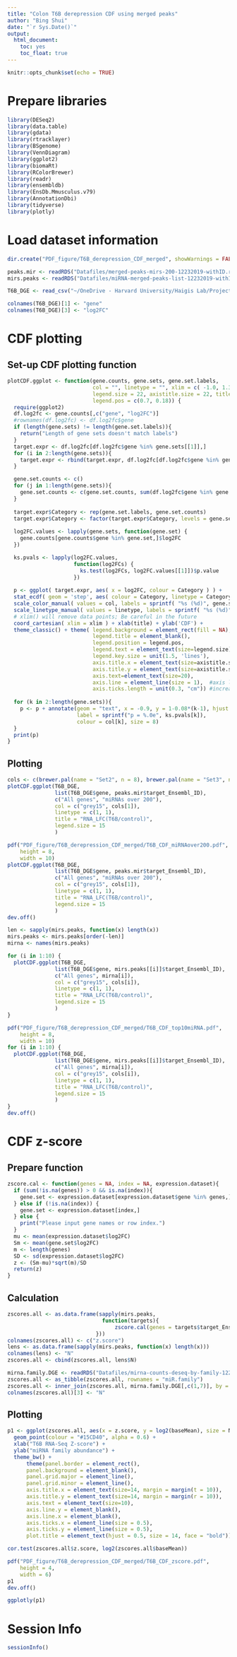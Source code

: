 ```yaml
---
title: "Colon T6B derepression CDF using merged peaks"
author: "Bing Shui"
date: "`r Sys.Date()`"
output: 
  html_document:
    toc: yes
    toc_float: true
---
```


```r
knitr::opts_chunk$set(echo = TRUE)
```

# Prepare libraries
```r
library(DESeq2)
library(data.table)
library(gdata)
library(rtracklayer)
library(BSgenome)
library(VennDiagram)
library(ggplot2)
library(biomaRt)
library(RColorBrewer)
library(readr)
library(ensembldb)
library(EnsDb.Mmusculus.v79)
library(AnnotationDbi)
library(tidyverse)
library(plotly)
```
# Load dataset information
```r
dir.create("PDF_figure/T6B_derepression_CDF_merged", showWarnings = FALSE)

peaks.mir <- readRDS("Datafiles/merged-peaks-mirs-200-12232019-withID.rds")
mirs.peaks <- readRDS("Datafiles/miRNA-merged-peaks-list-12232019-withIDs.rds")

T6B_DGE <- read_csv("~/OneDrive - Harvard University/Haigis Lab/Projects/Halo-Ago2/Halo-Ago-KRas/Raw Data/RNA-Seq/T6B mouse colon/Result/Differential Analysis.csv")

colnames(T6B_DGE)[1] <- "gene"
colnames(T6B_DGE)[3] <- "log2FC"
```

# CDF plotting
## Set-up CDF plotting function
```r
plotCDF.ggplot <- function(gene.counts, gene.sets, gene.set.labels,
                           col = "", linetype = "", xlim = c( -1.0, 1.3 ),
                           legend.size = 22, axistitle.size = 22, title = "Fold change log2 (Dicer KO/WT)",
                           legend.pos = c(0.7, 0.18)) {
  require(ggplot2)
  df.log2fc <- gene.counts[,c("gene", "log2FC")]
  #rownames(df.log2fc) <- df.log2fc$gene
  if (length(gene.sets) != length(gene.set.labels)){
    return("Length of gene sets doesn't match labels")
  }
  target.expr <- df.log2fc[df.log2fc$gene %in% gene.sets[[1]],]
  for (i in 2:length(gene.sets)){
    target.expr <- rbind(target.expr, df.log2fc[df.log2fc$gene %in% gene.sets[[i]],])
  }

  gene.set.counts <- c()
  for (j in 1:length(gene.sets)){
    gene.set.counts <- c(gene.set.counts, sum(df.log2fc$gene %in% gene.sets[[j]]))
  }
  
  target.expr$Category <- rep(gene.set.labels, gene.set.counts)
  target.expr$Category <- factor(target.expr$Category, levels = gene.set.labels)
  
  log2FC.values <- lapply(gene.sets, function(gene.set) {
    gene.counts[gene.counts$gene %in% gene.set,]$log2FC
  })

  ks.pvals <- lapply(log2FC.values,
                     function(log2FCs) {
                       ks.test(log2FCs, log2FC.values[[1]])$p.value
                     })
  
  p <- ggplot( target.expr, aes( x = log2FC, colour = Category ) ) +
  stat_ecdf( geom = 'step', aes( colour = Category, linetype = Category ), lwd = 1 ) +
  scale_color_manual( values = col, labels = sprintf( "%s (%d)", gene.set.labels, gene.set.counts ) ) +
  scale_linetype_manual( values = linetype, labels = sprintf( "%s (%d)", gene.set.labels, gene.set.counts ) ) +
  # xlim() will remove data points; Be careful in the future
  coord_cartesian( xlim = xlim ) + xlab(title) + ylab('CDF') +
  theme_classic() + theme( legend.background = element_rect(fill = NA), 
                           legend.title = element_blank(), 
                           legend.position = legend.pos,
                           legend.text = element_text(size=legend.size),
                           legend.key.size = unit(1.5, 'lines'),
                           axis.title.x = element_text(size=axistitle.size, margin = margin(t = 10)),
                           axis.title.y = element_text(size=axistitle.size, margin = margin(r = 10)),
                           axis.text=element_text(size=20),
                           axis.line = element_line(size = 1),  #axis label size
                           axis.ticks.length = unit(0.3, "cm")) #increase tick length
  
  for (k in 2:length(gene.sets)){
    p <- p + annotate(geom = "text", x = -0.9, y = 1-0.08*(k-1), hjust = 0, 
                      label = sprintf("p = %.0e", ks.pvals[k]), 
                      colour = col[k], size = 8)
  }
  print(p)
}
```

## Plotting
```r
cols <- c(brewer.pal(name = "Set2", n = 8), brewer.pal(name = "Set3", n = 3))
plotCDF.ggplot(T6B_DGE,
               list(T6B_DGE$gene, peaks.mir$target_Ensembl_ID),
               c("All genes", "miRNAs over 200"),
               col = c("grey15", cols[1]),
               linetype = c(1, 1),
               title = "RNA_LFC(T6B/control)",
               legend.size = 15
               )

pdf("PDF_figure/T6B_derepression_CDF_merged/T6B_CDF_miRNAover200.pdf",
    height = 8,
    width = 10)
plotCDF.ggplot(T6B_DGE,
               list(T6B_DGE$gene, peaks.mir$target_Ensembl_ID),
               c("All genes", "miRNAs over 200"),
               col = c("grey15", cols[1]),
               linetype = c(1, 1),
               title = "RNA_LFC(T6B/control)",
               legend.size = 15
               )
dev.off()
```

```r
len <- sapply(mirs.peaks, function(x) length(x))
mirs.peaks <- mirs.peaks[order(-len)]
mirna <- names(mirs.peaks)

for (i in 1:10) {
  plotCDF.ggplot(T6B_DGE,
               list(T6B_DGE$gene, mirs.peaks[[i]]$target_Ensembl_ID),
               c("All genes", mirna[i]),
               col = c("grey15", cols[i]),
               linetype = c(1, 1),
               title = "RNA_LFC(T6B/control)",
               legend.size = 15
               )
}

pdf("PDF_figure/T6B_derepression_CDF_merged/T6B_CDF_top10miRNA.pdf",
    height = 8,
    width = 10)
for (i in 1:10) {
  plotCDF.ggplot(T6B_DGE,
               list(T6B_DGE$gene, mirs.peaks[[i]]$target_Ensembl_ID),
               c("All genes", mirna[i]),
               col = c("grey15", cols[i]),
               linetype = c(1, 1),
               title = "RNA_LFC(T6B/control)",
               legend.size = 15
               )
}
dev.off()
```

# CDF z-score 
## Prepare function
```r
zscore.cal <- function(genes = NA, index = NA, expression.dataset){
  if (sum(!is.na(genes)) > 0 && is.na(index)){
    gene.set <- expression.dataset[expression.dataset$gene %in% genes,]
  } else if (!is.na(index)) {
    gene.set <- expression.dataset[index,]
  } else {
    print("Please input gene names or row index.")
  }
  mu <- mean(expression.dataset$log2FC)
  Sm <- mean(gene.set$log2FC)
  m <- length(genes)
  SD <- sd(expression.dataset$log2FC)
  z <- (Sm-mu)*sqrt(m)/SD
  return(z)
}
```

## Calculation
```r
zscores.all <- as.data.frame(sapply(mirs.peaks,
                              function(targets){
                                  zscore.cal(genes = targets$target_Ensembl_ID, expression.dataset = T6B_DGE)
                            }))
colnames(zscores.all) <- c("z.score")
lens <- as.data.frame(sapply(mirs.peaks, function(x) length(x)))
colnames(lens) <- "N"
zscores.all <- cbind(zscores.all, lens$N)

mirna.family.DGE <- readRDS("Datafiles/mirna-counts-deseq-by-family-12232019.rds")
zscores.all <- as_tibble(zscores.all, rownames = "miR.family")
zscores.all <- inner_join(zscores.all, mirna.family.DGE[,c(1,7)], by = c("miR.family" = "miR.family"))
colnames(zscores.all)[3] <- "N"
```

## Plotting
```r
p1 <- ggplot(zscores.all, aes(x = z.score, y = log2(baseMean), size = N, label = miR.family)) +
  geom_point(colour = "#15CD40", alpha = 0.6) +
  xlab("T6B RNA-Seq Z-score") +
  ylab("miRNA family abundance") +
  theme_bw() +
      theme(panel.border = element_rect(),
      panel.background = element_blank(),
      panel.grid.major = element_line(), 
      panel.grid.minor = element_line(),
      axis.title.x = element_text(size=14, margin = margin(t = 10)),
      axis.title.y = element_text(size=14, margin = margin(r = 10)),
      axis.text = element_text(size=10),
      axis.line.y = element_blank(),
      axis.line.x = element_blank(),
      axis.ticks.x = element_line(size = 0.5),
      axis.ticks.y = element_line(size = 0.5),
      plot.title = element_text(hjust = 0.5, size = 14, face = "bold"))

cor.test(zscores.all$z.score, log2(zscores.all$baseMean))

pdf("PDF_figure/T6B_derepression_CDF_merged/T6B_CDF_zscore.pdf",
    height = 4,
    width = 6)
p1
dev.off()

ggplotly(p1)
```

# Session Info
```r
sessionInfo()
```
